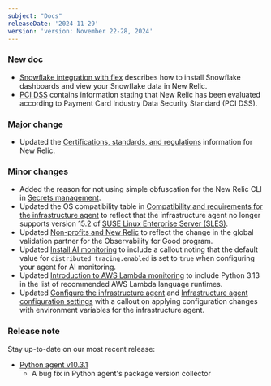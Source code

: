 ```yaml
---
subject: "Docs"
releaseDate: '2024-11-29'
version: 'version: November 22-28, 2024'
---
```


### New doc

* [Snowflake integration with flex](/docs/infrastructure/host-integrations/host-integrations-list/snowflake-integration) describes how to install Snowflake dashboards and view your Snowflake data in New Relic.
* [PCI DSS](/docs/security/security-privacy/compliance/certificates-standards-regulations/pci-dss) contains information stating that New Relic has been evaluated according to Payment Card Industry Data Security Standard (PCI DSS).

### Major change

* Updated the [Certifications, standards, and regulations](/docs/security/security-privacy/compliance/regulatory-audits-new-relic-services) information for New Relic.

### Minor changes

* Added the reason for not using simple obfuscation for the New Relic CLI in [Secrets management](/docs/infrastructure/host-integrations/installation/secrets-management).
* Updated the OS compatibility table in [Compatibility and requirements for the infrastructure agent](/docs/infrastructure/infrastructure-agent/requirements-infrastructure-agent) to reflect that the infrastructure agent no longer supports version 15.2 of [SUSE Linux Enterprise Server (SLES)](/docs/infrastructure-install-amazon-linux-centos-debian-rhel-or-ubuntu). 
* Updated [Non-profits and New Relic](/docs/accounts/accounts-billing/new-relic-one-pricing-billing/eligibility-guidelines-new-relic-nonprofit-program) to reflect the change in the global validation partner for the Observability for Good program.
* Updated [Install AI monitoring](/install/ai-monitoring/?agentConfigDefault) to include a callout noting that the default value for `distributed_tracing.enabled` is set to `true` when configuring your agent for AI monitoring.
* Updated [Introduction to AWS Lambda monitoring](/docs/serverless-function-monitoring/aws-lambda-monitoring/instrument-lambda-function/introduction-lambda/#recommended) to include Python 3.13 in the list of recommended AWS Lambda language runtimes.
* Updated [Configure the infrastructure agent](/docs/infrastructure/infrastructure-agent/configuration/configure-infrastructure-agent) and [Infrastructure agent configuration settings](/docs/infrastructure/infrastructure-agent/configuration/infrastructure-agent-configuration-settings) with a callout on applying configuration changes with environment variables for the infrastructure agent.

### Release note

Stay up-to-date on our most recent release:

* [Python agent v10.3.1](/docs/release-notes/agent-release-notes/python-release-notes/python-agent-100301/)
    * A bug fix in Python agent's package version collector

